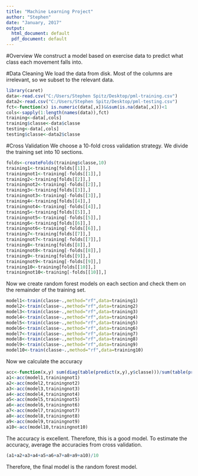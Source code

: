 ```yaml
---
title: "Machine Learning Project"
author: "Stephen"
date: "January, 2017"
output:
  html_document: default
  pdf_document: default
---
```


#Overview
We construct a model based on exercise data to predict what class each movement falls into.

#Data Cleaning
We load the data from disk.  Most of the columns are irrelevant, so we subset to the relevant data.

```r
library(caret)
data<-read.csv("C:/Users/Stephen Spitz/Desktop/pml-training.csv")
data2<-read.csv("C:/Users/Stephen Spitz/Desktop/pml-testing.csv")
fct<-function(x) is.numeric(data[,x])&&sum(is.na(data[,x]))<1
cols<-sapply(1:length(names(data)),fct)
training<-data[,cols]
training$classe<-data$classe
testing<-data[,cols]
testing$classe<-data2$classe
```

#Cross Validation
We choose a 10-fold cross validation strategy.  We divide the training set into 10 sections.

```r
folds<-createFolds(training$classe,10)
training1<-training[folds[[1]],]
trainingnot1<-training[-folds[[1]],]
training2<-training[folds[[2]],]
trainingnot2<-training[-folds[[2]],]
training3<-training[folds[[3]],]
trainingnot3<-training[-folds[[3]],]
training4<-training[folds[[4]],]
trainingnot4<-training[-folds[[4]],]
training5<-training[folds[[5]],]
trainingnot5<-training[-folds[[5]],]
training6<-training[folds[[6]],]
trainingnot6<-training[-folds[[6]],]
training7<-training[folds[[7]],]
trainingnot7<-training[-folds[[7]],]
training8<-training[folds[[8]],]
trainingnot8<-training[-folds[[8]],]
training9<-training[folds[[9]],]
trainingnot9<-training[-folds[[9]],]
training10<-training[folds[[10]],]
trainingnot10<-training[-folds[[10]],]
```

Now we create random forest models on each section and check them on the remainder of the training set.

```r
model1<-train(classe~.,method="rf",data=training1)
model2<-train(classe~.,method="rf",data=training2)
model3<-train(classe~.,method="rf",data=training3)
model4<-train(classe~.,method="rf",data=training4)
model5<-train(classe~.,method="rf",data=training5)
model6<-train(classe~.,method="rf",data=training6)
model7<-train(classe~.,method="rf",data=training7)
model8<-train(classe~.,method="rf",data=training8)
model9<-train(classe~.,method="rf",data=training9)
model10<-train(classe~.,method="rf",data=training10)
```

Now we calculate the accuracy

```r
acc<-function(x,y) sum(diag(table(predict(x,y),y$classe)))/sum(table(predict(x,y),y$classe))
a1<-acc(model1,trainingnot1)
a2<-acc(model2,trainingnot2)
a3<-acc(model3,trainingnot3)
a4<-acc(model4,trainingnot4)
a5<-acc(model5,trainingnot5)
a6<-acc(model6,trainingnot6)
a7<-acc(model7,trainingnot7)
a8<-acc(model8,trainingnot8)
a9<-acc(model9,trainingnot9)
a10<-acc(model10,trainingnot10)
```

The accuracy is excellent.  Therefore, this is a good model.  To estimate the accuracy, average the accuracies from cross validation.

```r
(a1+a2+a3+a4+a5+a6+a7+a8+a9+a10)/10
```


Therefore, the final model is the random forest model.
